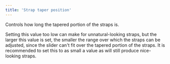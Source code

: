 ```yaml
---
title: 'Strap taper position'
---
```


Controls how long the tapered portion of the straps is.

Setting this value too low can make for unnatural-looking straps, but the
larger this value is set, the smaller the range over which the straps can be
adjusted, since the slider can't fit over the tapered portion of the straps. It
is recommended to set this to as small a value as will still produce
nice-looking straps.
